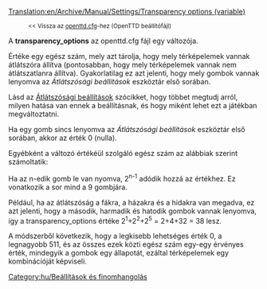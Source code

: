 [[Translation:en/Archive/Manual/Settings/Transparency options (variable)]]

:<small><< Vissza az [[hu/Archive/Manual/Settings/Openttd.cfg|openttd.cfg]]-hez (OpenTTD beállítófájl)</small>

A '''transparency_options''' az openttd.cfg fájl egy változója.

Értéke egy egész szám, mely azt tárolja, hogy mely térképelemek vannak átlátszóra állítva (pontosabban, hogy mely térképelemek vannak nem átlátszatlanra állítva). Gyakorlatilag ez azt jelenti, hogy mely gombok vannak lenyomva az ''Átlátszósági beállítások'' eszköztár első sorában.

Lásd az [[hu/Manual/Átlátszósági beállítások|Átlátszósági beállítások]] szócikket, hogy többet megtudj arról, milyen hatása van ennek a beállításnak, és hogy miként lehet ezt a játékban megváltoztatni.

Ha egy gomb sincs lenyomva az ''Átlátszósági beállítások'' eszköztár első sorában, akkor az érték 0 (nulla).

Egyébként a változó értékéül szolgáló egész szám az alábbiak szerint számoltatik:

Ha az n-edik gomb le van nyomva, 2<sup>n-1</sup> adódik hozzá az értékhez. Ez vonatkozik a sor mind a 9 gombjára.

Például, ha az átlátszóság a fákra, a házakra és a hidakra van megadva, ez azt jelenti, hogy a második, harmadik és hatodik gombok vannak lenyomva, így a transparency_options értéke 2<sup>1</sup>+2<sup>2</sup>+2<sup>5</sup> = 2+4+32 = 38 lesz.

A módszerből következik, hogy a legkisebb lehetséges érték 0, a legnagyobb 511, és az összes ezek közti egész szám egy-egy érvényes érték, mindegyik a gombok egy állapotát, ezáltal térképelemek egy kombinációját képviseli.

[[Category:hu/Beállítások és finomhangolás]]